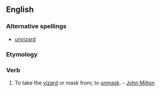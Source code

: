 ==English==

===Alternative spellings===
*[[unvizard]]

===Etymology===
{{prefix|un|vizard}}

===Verb===
{{en-verb}}
#{{obsolete}} To take the [[vizard]] or mask from; to [[unmask]]. - [[w:John Milton|John Milton]]